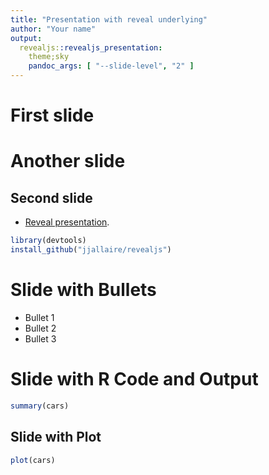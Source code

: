 ```yaml
---
title: "Presentation with reveal underlying"
author: "Your name"
output: 
  revealjs::revealjs_presentation:
    theme;sky
    pandoc_args: [ "--slide-level", "2" ]
---
```


# First slide

# Another slide

## Second slide

- [Reveal presentation](http://stackoverflow.com/questions/22965084/how-do-i-get-vertical-slides-using-rpres-markdown).

```r
library(devtools)
install_github("jjallaire/revealjs")
```

# Slide with Bullets

- Bullet 1
- Bullet 2
- Bullet 3

# Slide with R Code and Output

```r
summary(cars)
```

## Slide with Plot

```r
plot(cars)
```

